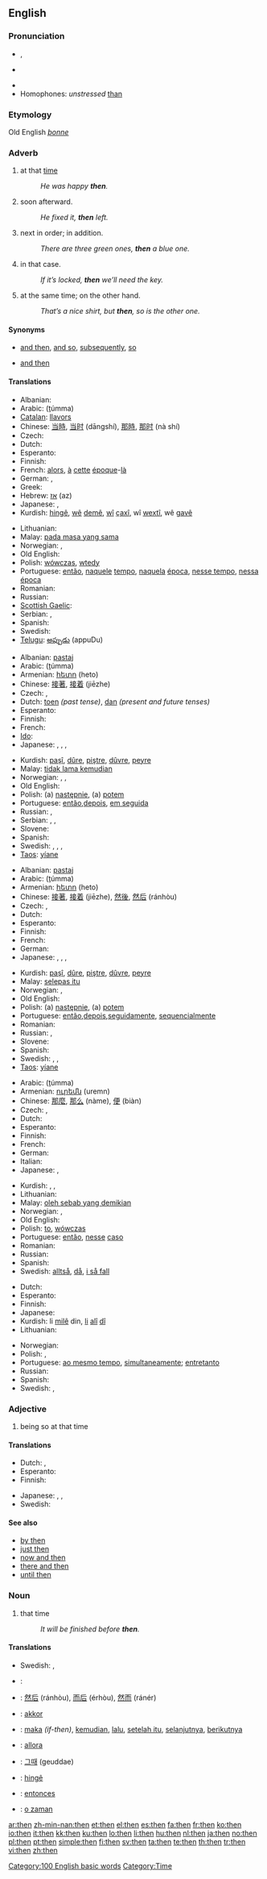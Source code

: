 ==English==

{{rank|like|little|now|78|then|A|should|can}}

===Pronunciation===
* {{a|UK|US}} {{IPA|/ðɛn/}}, {{SAMPA|/DEn/}}
* {{a|Canada}} {{IPA|/ðen/}}
* {{audio|en-us-then.ogg|Audio (US)}}
* Homophones: ''unstressed'' [[than]]<!-- (distinguished in WEAE: /ðæn/) -->
*: {{rhymes|ɛn}}

===Etymology===
Old English ''[[þonne]]''

===Adverb===
{{en-adv|-}}

# at that [[time]]
#: ''He was happy '''then'''.''
# soon afterward.
#: ''He fixed it, '''then''' left.''
# next in order; in addition.
#: ''There are three green ones, '''then''' a blue one.''
# in that case.
#: ''If it’s locked, '''then''' we’ll need the key.''
# at the same time; on the other hand.
#: ''That’s a nice shirt, but '''then''', so is the other one.''

====Synonyms====
* {{sense|soon afterward}} [[and then]], [[and so]], [[subsequently]], [[so]]
* {{sense|next in order}} [[and then]]

====Translations====
{{trans-top|at that time}}
* Albanian: {{t+|sq|atëherë|xs=Albanian}}
* Arabic: {{Arab|[[ثم]]}} (ṯúmma)
* [[Catalan]]: [[llavors]]
* Chinese: [[当時]], [[当时]] (dāngshí), [[那時]], [[那时]] (nà shí)
* Czech: {{t+|cs|tehdy}}
* Dutch: {{t+|nl|toen}}
* Esperanto: {{t-|eo|tiam|xs=Esperanto}}
* Finnish: {{t+|fi|silloin}}
* French: [[alors]], [[à]] [[cette]] [[époque]]-[[là]]
* German: {{t+|de|dann}}, {{t+|de|damals}}
* Greek: {{t+|el|τότε|sc=Grek}}
* Hebrew: [[אז]] (az)
* Japanese: {{t|ja|そのとき|tr=sono toki|sc=Jpan}}, {{t|ja|その時点|tr=sono jiten|sc=Jpan}}
* Kurdish: [[hingê]], [[wê]] [[dem|demê]], [[wî]] [[çax|çaxî]], wî [[wext|wextî]], wê [[gav|gavê]]
{{trans-mid}}
* Lithuanian: {{t-|lt|tada|xs=Lithuanian}}
* Malay: [[pada masa yang sama]]
* Norwegian: {{t+|no|da}}, {{t|no|den gang}}
* Old English: {{t-|ang|þa|alt=þā|xs=Old English}}
* Polish: [[wówczas]], [[wtedy]]
* Portuguese: [[então]], [[naquele]] [[tempo]], [[naquela]] [[época]], [[nesse tempo]], [[nessa]] [[época]]
* Romanian: {{t+|ro|atunci}}
* Russian: {{t+|ru|тогда|tr=togdá|sc=Cyrl}}
* [[Scottish Gaelic]]: {{t-|gd|matà|xs=Scottish Gaelic}}
* Serbian: {{t-|sr|onda}}, {{t-|sr|tada}}
* Spanish: {{t+|es|entonces}}
* Swedish: {{t+|sv|då}}
* [[Telugu]]: [[అప్పుడు]] (appuDu)
{{trans-bottom}}

{{trans-top|soon afterward}}
* Albanian: [[pastaj]]
* Arabic: {{Arab|[[ثم]]}} (ṯúmma)
* Armenian: [[հետո]] (heto)
* Chinese: [[接著]], [[接着]] (jiēzhe)
* Czech: {{t+|cs|pak}}, {{t+|cs|potom}}
* Dutch: [[toen]] ''(past tense)'', [[dan]] ''(present and future tenses)''
* Esperanto: {{t-|eo|tiam|xs=Esperanto}}
* Finnish: {{t+|fi|sitten}}
* French: {{t+|fr|puis}}
* [[Ido]]: {{t|io|lore}}
* Japanese: {{t|ja|それから|tr=sorekara|sc=Jpan}}, {{t|ja|その後|tr=sono ato|sc=Jpan}}, {{t|ja|その後|tr=sono go|sc=Jpan}}, {{t-|ja|そして|tr=soshite|sc=Jpan}}
{{trans-mid}}
* Kurdish: [[paşî]], [[dûre]], [[piştre]], [[dûvre]], [[peyre]]
* Malay: [[tidak lama kemudian]]
* Norwegian: {{t+|no|så}}, {{t|no|deretter}}, {{t+|no|siden}}
* Old English: {{t-|ang|þa|alt=þā|xs=Old English}}
* Polish: (a) [[następnie]], (a) [[potem]]
* Portuguese: [[então]],[[depois]], [[em seguida]]
* Russian: {{t+|ru|затем|tr=zatém|sc=Cyrl}}, {{t+|ru|потом|tr=potóm|sc=Cyrl}}
* Serbian: {{t-|sr|zatim}}, {{t-|sr|potom}}, {{t-|sr|posle}}
* Slovene: {{t+|sl|potem}}
* Spanish: {{t+|es|luego}}
* Swedish: {{t-|sv|därpå}}, {{t+|sv|sen}}, {{t+|sv|sedan}}, {{t+|sv|så}}
* [[Taos]]: [[yíane]]
{{trans-bottom}}

{{trans-top|next in order}}
* Albanian: [[pastaj]]
* Arabic: {{Arab|[[ثم]]}} (ṯúmma)
* Armenian: [[հետո]] (heto)
* Chinese: [[接著]], [[接着]] (jiēzhe), [[然後]], [[然后]] (ránhòu)
* Czech: {{t+|cs|pak}}, {{t+|cs|potom}}
* Dutch: {{t+|nl|dan}}
* Esperanto: {{t-|eo|tiam|xs=Esperanto}}
* Finnish: {{t+|fi|sitten}}
* French: {{t+|fr|puis}}
* German: {{t+|de|danach}}
* Japanese: {{t|ja|それから|tr=sorekara|sc=Jpan}}, {{t|ja|その後|tr=sono ato|sc=Jpan}}, {{t|ja|その後|tr=sono go|sc=Jpan}}, {{t|ja|次に|tr=tsugini|sc=Jpan}}
{{trans-mid}}
* Kurdish: [[paşî]], [[dûre]], [[piştre]], [[dûvre]], [[peyre]]
* Malay: [[selepas itu]]
* Norwegian: {{t+|no|så}}, {{t|no|deretter}}
* Old English: {{t-|ang|þa|alt=þā|xs=Old English}}
* Polish: (a) [[następnie]], (a) [[potem]]
* Portuguese: [[então]],[[depois]],[[seguidamente]], [[sequencialmente]]
* Romanian: {{t+|ro|atunci}}
* Russian: {{t+|ru|затем|tr=zatém|sc=Cyrl}}, {{t+|ru|потом|tr=potóm|sc=Cyrl}}
* Slovene: {{t+|sl|potem}}
* Spanish: {{t+|es|después}}
* Swedish: {{t+|sv|dessutom}}, {{t+|sv|sen}}, {{t+|sv|sedan}}
* [[Taos]]: [[yíane]]
{{trans-bottom}}

{{trans-top|in that case}}
* Arabic: {{Arab|[[ثم]]}} (ṯúmma)
* Armenian: [[ուրեմն]] (uremn)
* Chinese: [[那麼]], [[那么]] (nàme), [[便]] (biàn)
* Czech: {{t+|cs|pak}}, {{t+|cs|potom}}
* Dutch: {{t+|nl|dan}}
* Esperanto: {{t-|eo|tiam|xs=Esperanto}}
* Finnish: {{t+|fi|niin}}
* French: {{t+|fr|alors}}
* German: {{t+|de|denn}}
* Italian: {{t+|it|allora}}
* Japanese: {{t|ja|そのとき|tr=sonotoki|sc=Jpan}}, {{t-|ja|だから|tr=dakara|sc=Jpan}}
{{trans-mid}}
* Kurdish: {{t+|ku|pa}}, {{t+|ku|de}}, {{t+|ku|madem}}
* Lithuanian: {{t-|lt|tada|xs=Lithuanian}}
* Malay: [[oleh sebab yang demikian]]
* Norwegian: {{t+|no|da}}, {{t|no|i så fall}}
* Old English: {{t-|ang|þa|alt=þā|xs=Old English}}
* Polish: [[to]], [[wówczas]]
* Portuguese: [[então]], [[nesse]] [[caso]]
* Romanian: {{t+|ro|atunci}}
* Russian: {{t+|ru|тогда|tr=togdá|sc=Cyrl}}
* Spanish: {{t+|es|entonces}}
* Swedish: [[alltså]], [[då]], [[i så fall]]
{{trans-bottom}}

{{trans-top|at the same time; on the other hand}}
* Dutch: {{t+|nl|trouwens}}
* Esperanto: {{t-|eo|tamen|xs=Esperanto}}
* Finnish: {{t+|fi|toisaalta}}
* Japanese: {{t|ja|そのとき|tr=sonotoki|sc=Jpan}}
* Kurdish: li [[mil|milê]] din, [[li]] [[alî]] [[dî]]
* Lithuanian: {{t-|lt|tada|xs=Lithuanian}}
{{trans-mid}}
* Norwegian: {{t+|no|da}}
* Polish: {{t+|pl|również}}, {{t+|pl|także}}
* Portuguese: [[ao mesmo tempo]], [[simultaneamente]]; [[entretanto]]
* Russian: {{t+|ru|тогда|tr=togdá|sc=Cyrl}}
* Spanish: {{t+|es|también}}
* Swedish: {{t+|sv|samtidigt}}, {{t+|sv|å andra sidan}}
{{trans-bottom}}

===Adjective===
{{en-adj|-}}

# being so at that time

====Translations====
{{trans-top|being so at that time}}
* Dutch: {{t-|nl|toenmalig}}, {{t-|nl|toenmalige}}
* Esperanto: {{t|eo|tiama|xs=Esperanto}}
* Finnish: {{t-|fi|silloinen}}
{{trans-mid}}
* Japanese: {{t+|ja|当時|tr=touji|sc=Jpan}}, {{t|ja|そのとき|tr=sono toki|sc=Jpan}}, {{t|ja|その時点|tr=sono jiten|sc=Jpan}}
* Swedish: {{t-|sv|dåvarande}}
{{trans-bottom}}

====See also====
* [[by then]]
* [[just then]]
* [[now and then]]
* [[there and then]]
* [[until then]]

===Noun===
{{en-noun|-}}

# that time
#: ''It will be finished before '''then'''.''

====Translations====
{{trans-top|being so at that time}}
* Swedish: {{t+|sv|dess}}, {{t+|sv|då}}
{{trans-mid}}
{{trans-bottom}}

{{checktrans-top}}
* {{ttbc|Arabic}}: {{Arab|[[ثم]]}} {{unicode|(θúmma)}}
* {{ttbc|Chinese}}: [[然后]] (ránhòu), [[而后]] (érhòu), [[然而]] (ránér)
* {{ttbc|Hungarian}}: [[akkor]]
* {{ttbc|Indonesian}}: [[maka]] ''(if-then)'', [[kemudian]], [[lalu]], [[setelah itu]], [[selanjutnya]], [[berikutnya]]
* {{ttbc|Italian}}: [[allora]]
* {{ttbc|Korean}}: [[그때]] (geuddae)
* {{ttbc|Kurdish}}: [[hingê]]
* {{ttbc|Spanish}}: [[entonces]]
* {{ttbc|Turkish}}: [[o zaman]]
{{checktrans-bottom}}

[[Category:100 English basic words]]
[[Category:Time]]

[[ar:then]]
[[zh-min-nan:then]]
[[et:then]]
[[el:then]]
[[es:then]]
[[fa:then]]
[[fr:then]]
[[ko:then]]
[[io:then]]
[[it:then]]
[[kk:then]]
[[ku:then]]
[[lo:then]]
[[li:then]]
[[hu:then]]
[[nl:then]]
[[ja:then]]
[[no:then]]
[[pl:then]]
[[pt:then]]
[[simple:then]]
[[fi:then]]
[[sv:then]]
[[ta:then]]
[[te:then]]
[[th:then]]
[[tr:then]]
[[vi:then]]
[[zh:then]]